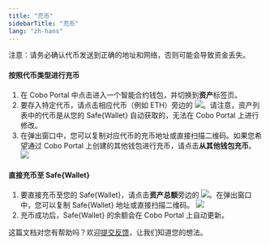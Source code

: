 ```yaml
---
title: "充币"
sidebarTitle: "充币"
lang: "zh-hans"
---
```


注意：请务必确认代币发送到正确的地址和网络，否则可能会导致资金丢失。

#### 按照代币类型进行充币
1. 在 Cobo Portal 中点击进入一个智能合约钱包，并切换到**资产**标签页。
2. 要存入特定代币，请点击相应代币（例如 ETH）旁边的 <img src="/cn/images/smart-contract-wallet/button_deposit.svg" className="icon"></img>。请注意，资产列表中的代币是从您的 Safe&#123;Wallet&#125; 自动获取的，无法在 Cobo Portal 上进行修改。
3. 在弹出窗口中，您可以复制对应代币的充币地址或直接扫描二维码。如果您希望通过 Cobo Portal 上创建的其他钱包进行充币，请点击**从其他钱包充币**。
<img src="/cn/images/smart-contract-wallet/9.png" className="screenshot_modal"></img>

#### 直接充币至 Safe&#123;Wallet&#125;
1. 要直接充币至您的 Safe&#123;Wallet&#125;，请点击**资产总额**旁边的 <img src="/cn/images/smart-contract-wallet/button_deposit.svg" className="icon"></img>。在弹出窗口中，您可以复制 Safe&#123;Wallet&#125; 地址或直接扫描二维码。
<img src="/cn/images/smart-contract-wallet/10.png" className="screenshot_full_screen"></img>
2. 充币成功后，Safe&#123;Wallet&#125; 的余额会在 Cobo Portal 上自动更新。

<Tip>这篇文档对您有帮助吗？欢迎[提交反馈](https://forms.zohopublic.com/cobo/form/DocumentFeedbackForm/formperma/QvLOhxJv1_JMsJ-1dleZ8Itb_7rzN-LtgvsDdxosoVI?referrername=manuals)，让我们知道您的想法。</Tip>